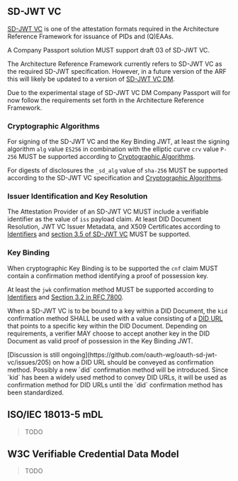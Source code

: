 
<Title size="large" variant="primary">
  Attestation Formats
</Title>

## SD-JWT VC

[SD-JWT VC](https://datatracker.ietf.org/doc/draft-ietf-oauth-sd-jwt-vc/03) is one of the attestation formats required in the Architecture Reference Framework for issuance of PIDs and (Q)EAAs.

A Company Passport solution MUST support draft 03 of SD-JWT VC.

<Callout variant="accent">

The Architecture Reference Framework currently refers to SD-JWT VC as the required SD-JWT specification. However, in a future version of the ARF this will likely be updated to a version of [SD-JWT VC DM](https://github.com/danielfett/sd-jwt-vc-dm).

Due to the experimental stage of SD-JWT VC DM Company Passport will for now follow the requirements set forth in the Architecture Reference Framework.

</Callout>

### Cryptographic Algorithms

For signing of the SD-JWT VC and the Key Binding JWT, at least the signing algorithm `alg` value `ES256` in combination with the elliptic curve `crv` value `P-256` MUST be supported according to [Cryptographic Algorithms](./cryptographic-algorithms).

For digests of disclosures the `_sd_alg` value of `sha-256` MUST be supported according to the SD-JWT VC specification and [Cryptographic Algorithms](./cryptographic-algorithms).

### Issuer Identification and Key Resolution

The Attestation Provider of an SD-JWT VC MUST include a verifiable identifier as the value of `iss` payload claim. At least DID Document Resolution, JWT VC Issuer Metadata, and X509 Certificates according to [Identifiers](./identifiers) and [section 3.5 of SD-JWT VC](https://datatracker.ietf.org/doc/html/draft-ietf-oauth-sd-jwt-vc-03#name-issuer-signed-jwt-verificat) MUST be supported.

### Key Binding

When cryptographic Key Binding is to be supported the `cnf` claim MUST contain a confirmation method identifying a proof of possession key.

At least the `jwk` confirmation method MUST be supported according to [Identifiers](./identifiers) and [Section 3.2 in RFC 7800](https://www.rfc-editor.org/rfc/rfc7800#section-3.2).

When a SD-JWT VC is to be bound to a key within a DID Document, the `kid` confirmation method SHALL be used with a value consisting of a [DID URL](https://www.w3.org/TR/did-core/#did-url-syntax) that points to a specific key within the DID Document. Depending on requirements, a verifier MAY choose to accept another key in the DID Document as valid proof of possession in the Key Binding JWT.

<Callout variant="accent">
  [Discussion is still ongoing](https://github.com/oauth-wg/oauth-sd-jwt-vc/issues/205) on how a DID URL should be conveyed as confirmation method. Possibly a new `did` confirmation method will be introduced. Since `kid` has been a widely used method to convey DID URLs, it will be used as confirmation method for DID URLs until the `did` confirmation method has been standardized.

</Callout>

## ISO/IEC 18013-5 mDL

> TODO

## W3C Verifiable Credential Data Model

> TODO
